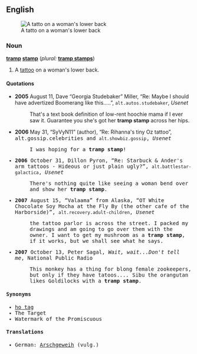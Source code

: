 ==English==
[[Image:Tattoo-back.jpg|thumb|A tatto on a woman's lower back]]
===Noun===
'''[[tramp]] [[stamp]]'''  (''plural:'' '''[[tramp stamps]]''')

# {{context|derogatory|slang}} A [[tattoo]] on a woman's lower back.

====Quotations====
* '''2005''' August 11, Dave “Georgia Studebaker” Miller, “Re: Maybe I should have advertized Boomerang like this.....”, <tt>alt.autos.studebaker</tt>, ''Usenet''
*: That's a text book definition of low-rent hoochie mama if I ever saw it. Guarantee you she's got her '''tramp stamp''' across her hips.
* '''2006''' May 31, “SyVyN11” (author), “Re: Rihanna's tiny Oz tattoo”, <tt>alt.gossip.celebrities<tt> and <tt>alt.showbiz.gossip</tt>, ''Usenet''
*: I was hoping for a '''tramp stamp'''!
* '''2006''' October 31, Dillon Pyron, “Re: Starbuck & Ander's arm tattoos - Hideous or just plain ugly?”, <tt>alt.battlestar-galactica</tt>, ''Usenet''
*: There's nothing quite like seeing a woman bend over and show her '''tramp stamp'''. 
* '''2007''' August 15, “Valaama” from Alaska, “OT White Chocolate Soy Mocha at the Fly By (the other cafe of the Harborside)”, <tt>alt.recovery.adult-children</tt>, ''Usenet''
*: the tattoo parlor is across the street. I packed my drawings and am going to go over them with the owner. I want to get my mushroom as a '''tramp stamp''', if it works, but we shall see what he says.
* '''2007''' October 13, Peter Sagal, ''Wait, wait...Don't tell me'', National Public Radio
*: This monkey has a thing for blong female zookeepers, but only if they have tatoos.''...'' Sibu the orangutan likes Goldilocks with a '''tramp stamp'''.

====Synonyms====
*[[ho tag]]
* The Target<br>
* Watermark of the Promiscuous

====Translations====
*German: [[Arschgeweih]] (vulg.)